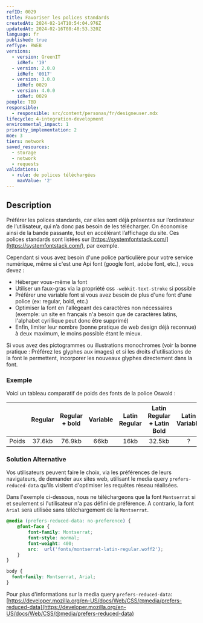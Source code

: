 ```yaml
---
refID: 0029
title: Favoriser les polices standards
createdAt: 2024-02-14T10:54:04.976Z
updatedAt: 2024-02-16T08:48:53.320Z
language: fr
published: true
refType: RWEB
versions:
  - version: GreenIT
    idRef: '19'
  - version: 2.0.0
    idRef: '0017'
  - version: 3.0.0
    idRef: 0029
  - version: 4.0.0
    idRef: 0029
people: TBD
responsible:
  - responsible: src/content/personas/fr/designeuser.mdx
lifecycle: 4-integration-development
environmental_impact: 1
priority_implementation: 2
moe: 3
tiers: network
saved_resources:
  - storage
  - network
  - requests
validations:
  - rule: de polices téléchargées
    maxValue: '2'
---
```


## Description

Préférer les polices standards, car elles sont déjà présentes sur l’ordinateur de l’utilisateur, qui n’a donc pas besoin de les télécharger.
On économise ainsi de la bande passante, tout en accélérant l’affichage du site. Ces polices standards sont listées sur [https://systemfontstack.com/](https://systemfontstack.com/), par exemple.

Cependant si vous avez besoin d'une police particulière pour votre service numérique, même si c'est une Api font (google font, adobe font, etc.), vous devez :

* Héberger vous-même la font
* Utiliser un faux-gras via la propriété css `-webkit-text-stroke` si possible
* Préférer une variable font si vous avez besoin de plus d'une font d'une police (ex: regular, bold, etc.)
* Optimiser la font en l'allégeant des caractères non nécessaires (exemple: un site en français n'a besoin que de caractères latins, l'alphabet cyrillique peut donc être supprimé)
* Enfin, limiter leur nombre (bonne pratique de web design déjà reconnue) à deux maximum, le moins possible étant le mieux.

Si vous avez des pictogrammes ou illustrations monochromes (voir la bonne pratique : Préférez les glyphes aux images) et si les droits d'utilisations de la font le permettent, incorporer les nouveaux glyphes directement dans la font.

### Exemple

Voici un tableau comparatif de poids des fonts de la police Oswald :

|       | Regular | Regular + bold | Variable | Latin Regular | Latin Regular + Latin Bold | Latin Variable |
| ----: | :-----: | :------------: | :------: | :-----------: | :------------------------: | :------------: |
| Poids |  37.6kb |     76.9kb     |   66kb   |      16kb     |           32.5kb           |        ?       |

### Solution Alternative

Vos utilisateurs peuvent faire le choix, via les préférences de leurs navigateurs, de demander aux sites web, utilisant le media query `prefers-reduced-data` qu'ils visitent d'optimiser les requêtes réseau réalisées.

Dans l'exemple ci-dessous, nous ne téléchargeons que la font `Montserrat` si et seulement si l'utilisateur n'a pas défini de préférence. A contrario, la font `Arial` sera utilisée sans téléchargement de la `Montserrat`.

```css
@media (prefers-reduced-data: no-preference) {
    @font-face {
        font-family: Montserrat;
        font-style: normal;
        font-weight: 400;
        src:  url('fonts/montserrat-latin-regular.woff2');
    }
}

body {
  font-family: Montserrat, Arial;
}
```

Pour plus d'informations sur la media query `prefers-reduced-data`: [https://developer.mozilla.org/en-US/docs/Web/CSS/@media/prefers-reduced-data](https://developer.mozilla.org/en-US/docs/Web/CSS/@media/prefers-reduced-data)
